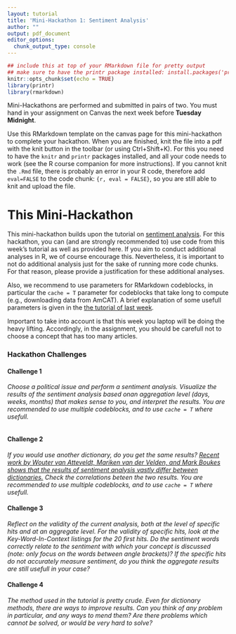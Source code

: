 ```yaml
---
layout: tutorial
title: 'Mini-Hackathon 1: Sentiment Analysis'
author: ""
output: pdf_document
editor_options: 
  chunk_output_type: console
---
```


```r
## include this at top of your RMarkdown file for pretty output
## make sure to have the printr package installed: install.packages('printr')
knitr::opts_chunk$set(echo = TRUE)
library(printr)
library(rmarkdown)
```

Mini-Hackathons are performed and submitted in pairs of two. 
You must hand in your assignment on Canvas the next week before **Tuesday Midnight**.

Use this RMarkdown template on the canvas page for this mini-hackathon to complete your hackathon.
When you are finished, knit the file into a pdf with the knit button in the toolbar (or using Ctrl+Shift+K).
For this you need to have the `knitr` and `printr` packages installed, and all your code needs to work (see the R course companion for more instructions).
If you cannot knit the `.Rmd` file, there is probably an error in your R code, therefore add `eval=FALSE` to the code chunk: `{r, eval = FALSE}`, so you are still able to knit and upload the file.

# This Mini-Hackathon
This mini-hackathon builds upon the tutorial on [sentiment analysis](https://github.com/ccs-amsterdam/r-course-material/blob/master/tutorials/sentiment_analysis.md). 
For this hackathon, you can (and are strongly recommended to) use code from this week's tutorial as well as provided here.
If you aim to conduct additional analyses in R, we of course encourage this.
Nevertheless, it is important to not do additional analysis just for the sake of running more code chunks. 
For that reason, please provide a justification for these additional analyses.

Also, we recommend to use parameters for RMarkdown codeblocks, in particular the `cache = T` parameter for codeblocks that take long to compute (e.g., downloading data from AmCAT). 
A brief explanation of some usefull parameters is given in the [the tutorial of last week](https://github.com/MarikenvdVelden/Replication-Hackathons/blob/main/Intro-to-rmd-and-data-retrieval.md).

Important to take into account is that this week you laptop will be doing the heavy lifting. 
Accordingly, in the assignment, you should be carefull not to choose a concept that has too many articles. 

### Hackathon Challenges
#### Challenge 1
 _Choose a political issue and perform a sentiment analysis._ 
_Visualize the results of the sentiment analysis based onan aggregation level (days, weeks, months) that makes sense to you, and interpret the results._ 
_You are recommended to use multiple codeblocks, and to use `cache = T` where usefull._


```r

```


#### Challenge 2
 _If you would use another dictionary, do you get the same results?_
_[Recent work by Wouter van Atteveldt, Mariken van der Velden, and Mark Boukes shows that the results of sentiment analysis vastly differ between dictionaries.](\url{https://github.com/vanatteveldt/ecosent})_
_Check the correlations beteen the two results._
_You are recommended to use multiple codeblocks, and to use `cache = T` where usefull._

#### Challenge 3
_Reflect on the validity of the current analysis, both at the level of specific hits and at an aggregate level._
_For the validity of specific hits, look at the Key-Word-In-Context listings for the 20 first hits._ _Do the sentiment words correctly relate to the sentiment with which your concept is discussed (note: only focus on the words between angle brackets)? If the specific hits do not accurately measure sentiment, do you think the aggregate results are still usefull in your case?_

#### Challenge 4
_The method used in the tutorial is pretty crude. Even for dictionary methods, there are ways to improve results. Can you think of any problem in particular, and any ways to mend them? Are there problems which cannot be solved, or would be very hard to solve?_
